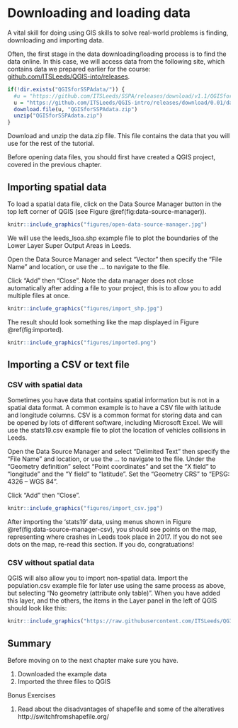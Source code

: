 # Downloading and loading data {#data}

A vital skill for doing using GIS skills to solve real-world problems is finding, downloading and importing data.

Often, the first stage in the data downloading/loading process is to find the data online. 
In this case, we will access data from the following site, which contains data we prepared earlier for the course: [github.com/ITSLeeds/QGIS-into/releases](https://github.com/ITSLeeds/QGIS-intro/releases/tag/0.01).

```r
if(!dir.exists("QGISforSSPAdata/")) {
  #u = "https://github.com/ITSLeeds/SSPA/releases/download/v1.1/QGISforSSPAdata.zip" #old data
  u = "https://github.com/ITSLeeds/QGIS-intro/releases/download/0.01/data.zip" #new data
  download.file(u, "QGISforSSPAdata.zip")
  unzip("QGISforSSPAdata.zip")
}
```

Download and unzip the data.zip file. This file contains the data that you will use for the rest of the tutorial.

Before opening data files, you should first have created a QGIS project, covered in the previous chapter.


## Importing spatial data

To load a spatial data file, click on the Data Source Manager button in the top left corner of QGIS (see Figure \@ref(fig:data-source-manager)).

```r
knitr::include_graphics("figures/open-data-source-manager.jpg")
```

We will use the leeds_lsoa.shp example file to plot the boundaries of the Lower Layer Super Output Areas in Leeds.

Open the Data Source Manager and select “Vector” then specify the “File Name” and location, or use the … to navigate to the file.

Click “Add” then “Close”. Note the data manager does not close automatically after adding a file to your project, this is to allow you to add multiple files at once.

```r
knitr::include_graphics("figures/import_shp.jpg")
```

The result should look something like the map displayed in Figure \@ref(fig:imported).

```r
knitr::include_graphics("figures/imported.png")
```



## Importing a CSV or text file

### CSV with spatial data

Sometimes you have data that contains spatial information but is not in a spatial data format.  A common example is to have a CSV file with latitude and longitude columns. CSV is a common format for storing data and can be opened by lots of different software, including Microsoft Excel. 
We will use the stats19.csv example file to plot the location of vehicles collisions in Leeds.

Open the Data Source Manager and select “Delimited Text” then specify the “File Name” and location, or use the … to navigate to the file.
Under the “Geometry definition” select “Point coordinates” and set the “X field” to “longitude” and the “Y field” to “latitude”.  Set the “Geometry CRS” to “EPSG: 4326 – WGS 84”.

Click “Add” then “Close”.

```r
knitr::include_graphics("figures/import_csv.jpg")
```

After importing the 'stats19' data, using menus shown in Figure \@ref(fig:data-source-manager-csv), you should see points on the map, representing where crashes in Leeds took place in 2017.
If you do not see dots on the map, re-read this section.
If you do, congratuations!

### CSV without spatial data

QGIS will also allow you to import non-spatial data.
Import the population.csv example file for later use using the same process as above, but selecting “No geometry (attribute only table)”.
When you have added this layer, and the others, the items in the Layer panel in the left of QGIS should look like this:

```r
knitr::include_graphics("https://raw.githubusercontent.com/ITSLeeds/QGIS-intro/master/figures/layers.png")
```


## Summary

Before moving on to the next chapter make sure you have.

1. Downloaded the example data
1. Imported the three files to QGIS

Bonus Exercises

1. Read about the disadvantages of shapefile and some of the alteratives http://switchfromshapefile.org/ 

